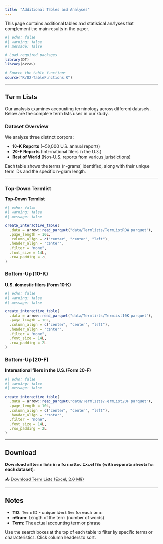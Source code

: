 ```yaml
---
title: "Additional Tables and Analyses"
---
```


This page contains additional tables and statistical analyses that complement the main results in the paper.
```r
#| echo: false
#| warning: false
#| message: false

# Load required packages
library(DT)
library(arrow)

# Source the table functions
source("R/02-TableFunctions.R")
```

---

## Term Lists

Our analysis examines accounting terminology across different datasets. Below are the complete term lists used in our study.

### Dataset Overview

We analyze three distinct corpora:

- **10-K Reports** (~50,000 U.S. annual reports)
- **20-F Reports** (International filers in the U.S.)
- **Rest of World** (Non-U.S. reports from various jurisdictions)

Each table shows the terms (n-grams) identified, along with their unique term IDs and the specific n-gram length.

---

::: {.panel-tabset}

### Top-Down Termlist

**Top-Down Termlist**
```r
#| echo: false
#| warning: false
#| message: false

create_interactive_table(
  .data = arrow::read_parquet("data/Termlists/TermListROW.parquet"),
  .page_length = 10L,
  .column_align = c("center", "center", "left"),
  .header_align = "center",
  .filter = "none",
  .font_size = 14L,
  .row_padding = 2L
) 
```


### Bottom-Up (10-K)

**U.S. domestic filers (Form 10-K)**
```r
#| echo: false
#| warning: false
#| message: false

create_interactive_table(
  .data = arrow::read_parquet("data/Termlists/TermList10K.parquet"),
  .page_length = 10L,
  .column_align = c("center", "center", "left"),
  .header_align = "center",
  .filter = "none",
  .font_size = 14L,
  .row_padding = 2L
)
```

### Bottom-Up (20-F)

**International filers in the U.S. (Form 20-F)**
```r
#| echo: false
#| warning: false
#| message: false

create_interactive_table(
  .data = arrow::read_parquet("data/Termlists/TermList20F.parquet"),
  .page_length = 10L,
  .column_align = c("center", "center", "left"),
  .header_align = "center",
  .filter = "none",
  .font_size = 14L,
  .row_padding = 2L
)
```

:::

---

## Download

**Download all term lists in a formatted Excel file (with separate sheets for each dataset):**

📥 [Download Term Lists (Excel, 2.6 MB)](downloads/Termlists.xlsx)

---

## Notes

- **TID**: Term ID - unique identifier for each term
- **nGram**: Length of the term (number of words)
- **Term**: The actual accounting term or phrase

Use the search boxes at the top of each table to filter by specific terms or characteristics. Click column headers to sort.